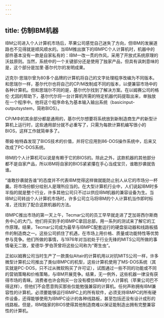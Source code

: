 ```yaml
---
---
---
```

title: 仿制IBM机器
---




IBM公司进入个人计算机市场后，苹果公司感觉自己迷失了方向，但IBM的发展道路也不见得就是顺风顺水的。当IBM推出旗下的IBMPC个人计算机时，机器中的部件基本没有一款是自家私有的：IBM一改一贯的作风，采用了开放式系统原理的沃兹原则。当然，系统中的一个关键部分还是使用了独家产品，但具有讽刺意味的是，这个部分是加里·基尔代尔的发明成果。

迈克尔·思瑞尔曾为80多个品牌的计算机将自己的文字处理程序改编为不同版本。和思瑞尔一样，基尔代尔也将自己的CP/M改制成不同的版本，以便兼容市场中的各种计算机。但和思瑞尔不同的是，基尔代尔找到了解决方案。在以姆赛公司的格伦·尤因的帮助下，基尔代尔将一台计算机所需的特定机器代码提取出来，单独放在一个程序中。他将这个程序命名为基本输入输出系统（basicinput-outputsystem，简称BIOS）。

CP/M中的其余部分都是通用的，基尔代尔想要将系统放到新制造商生产的新型计算机上运行时，这些通用部分就不必重写了，只需为每款计算机编写很小的BIOS，这样工作就简单多了。

蒂姆·帕特森发现了BIOS技术的价值，并将它应用到86-DOS操作系统中，后来又改成了PC-DOS系统。

IBM的个人计算机可以说是有赖于它的BIOS的。除此之外，这款机器的其他部分都不是自家产品，所以IBM将自家的BIOS紧紧攥在手心当成宝贝，谁敢抄袭就告谁。

“谁敢抄袭就告谁”的态度并不代表IBM觉得这样做就能防止别人从它的市场分一杯羹。将市场份额分给别人是理所应当的。在大型计算机行业中，人们说起IBM时多半指的就是整个行业，许多其他公司只不过以供应IBM机器的兼容设备为生。当IBM公司转战个人计算机市场时，许多公司立马将IBM的个人计算机当作即时标准，还找到了配合这款机器的方法。

IBMPC推出市场的第一天上午，Tecmar公司的员工早早就走进了芝加哥西尔斯商务中心的大门。他们将买到手的IBMPC拿回总部，用一系列的测试来了解它的工作原理。结果，Tecmar公司成为最早与IBMPC配套运行的硬盘驱动器和线路板插件的制造商之一。这些公司抓住了机遇，在市场上用价格、质量或功能特性等优势参与竞争。他们所做的事情，与1976年对当初处于行业先锋的MITS公司所做的事情毫无二致，爱德华·罗伯茨曾将这些公司称为“寄生虫”。

正如以姆赛公司当时生产了一款类似Altair的计算机用以对抗MITS公司一样，许多微型计算机公司推出了类似IBMPC的机型，这些计算机使用了MS-DOS系统（其实就是PC-DOS，只不过从微软购买了许可证），试图通过一些不同的功能或不同的营销策略和价格策略，与IBM开展竞争。结果，无一例外，这些机器一律没有获得市场的青睐。消费者也许会购买一台没有模仿IBM的个人计算机（苹果公司巴不得这样），但他们不会愿意购买那些仅能勉强兼容的计算机。任何声称拥有IBM兼容性的计算机，必须要能够运行IBMPC上的所有软件，必须支持IBMPC的所有硬件设备，还得能够使用为IBMPC设计的各种线路板，甚至包括还没有设计成形的线路板。但是，IBM独家的BIOS使得其他制造商难以保证能制造出拥有完整兼容性的计算机。